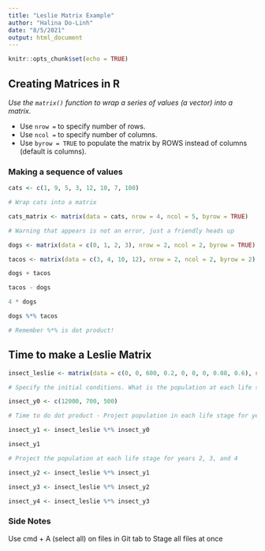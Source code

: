 ```yaml
---
title: "Leslie Matrix Example"
author: "Halina Do-Linh"
date: "8/5/2021"
output: html_document
---
```


```r
knitr::opts_chunk$set(echo = TRUE)
```

## Creating Matrices in R
*Use the `matrix()` function to wrap a series of values (a vector) into a matrix.*

- Use `nrow =` to specify number of rows.
- Use `ncol =` to specify number of columns.
- Use `byrow = TRUE` to populate the matrix by ROWS instead of columns (default is columns).

### Making a sequence of values

```r

cats <- c(1, 9, 5, 3, 12, 10, 7, 100)

# Wrap cats into a matrix

cats_matrix <- matrix(data = cats, nrow = 4, ncol = 5, byrow = TRUE)

# Warning that appears is not an error, just a friendly heads up

```

```r

dogs <- matrix(data = c(0, 1, 2, 3), nrow = 2, ncol = 2, byrow = TRUE)

tacos <- matrix(data = c(3, 4, 10, 12), nrow = 2, ncol = 2, byrow = 2)

dogs + tacos

tacos - dogs

4 * dogs

dogs %*% tacos

# Remember %*% is dot product! 

```

## Time to make a Leslie Matrix

```r

insect_leslie <- matrix(data = c(0, 0, 600, 0.2, 0, 0, 0, 0.08, 0.6), nrow = 3, ncol = 3, byrow = TRUE)

# Specify the initial conditions. What is the population at each life stage at year 0?

insect_y0 <- c(12000, 700, 500)

# Time to do dot product - Project population in each life stage for year 1

insect_y1 <- insect_leslie %*% insect_y0

insect_y1

# Project the population at each life stage for years 2, 3, and 4

insect_y2 <- insect_leslie %*% insect_y1

insect_y3 <- insect_leslie %*% insect_y2

insect_y4 <- insect_leslie %*% insect_y3

```

### Side Notes

Use cmd + A (select all) on files in Git tab to Stage all files at once
